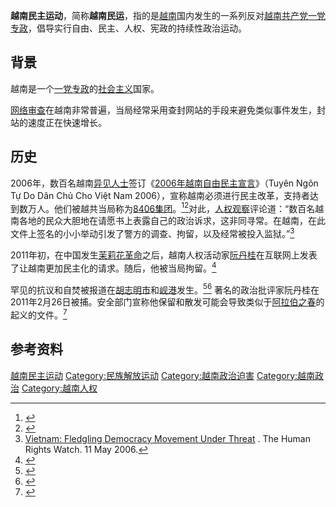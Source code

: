 {{expand|time=2015-08-21T06:07:03+00:00}}
{{refimprove|time=2015-08-21T06:07:03+00:00}}
'''越南民主运动'''，简称'''越南民运'''，指的是[[越南|越南]]国内发生的一系列反对[[越南共产党|越南共产党]][[一党专政|一党专政]]，倡导实行自由、民主、人权、宪政的持续性政治运动。

==背景==
{{See|越南人权|越南网络审查}}
越南是一个[[一党专政|一党专政]]的[[社会主义|社会主义]]国家。

[[网络审查|网络审查]]在越南非常普遍，当局经常采用查封网站的手段来避免类似事件发生，封站的速度正在快速增长。

==历史==
2006年，数百名越南[[异见人士|异见人士]]签订《[[2006年越南自由民主宣言|2006年越南自由民主宣言]]》（Tuyên Ngôn Tự Do Dân Chủ Cho Việt Nam 2006），宣称越南必须进行民主改革，支持者达到数万人。他们被越共当局称为[[8406集团|8406集团]]。<ref>{{cite news | url=http://www.washingtonpost.com/wp-dyn/content/article/2007/03/28/AR2007032801335.html | work=The Washington Post | deadurl=yes | title=存档副本 | access-date=2015-08-21 | archive-url=https://web.archive.org/web/20121026092207/http://www.washingtonpost.com/wp-dyn/content/article/2007/03/28/AR2007032801335.html | archive-date=2012-10-26 }}</ref><ref>{{Cite web |url=http://www.atimes.com/atimes/Southeast_Asia/HI14Ae01.html |title=Asia Times Online :: Southeast Asia news - Heed the call of Vietnam's Bloc 8406<!-- Bot generated title --> |accessdate=2015-08-21 |archive-date=2017-06-26 |archive-url=https://web.archive.org/web/20170626052543/http://www.atimes.com/atimes/Southeast_Asia/HI14Ae01.html |dead-url=no }}</ref>对此，[[人权观察|人权观察]]评论道：“数百名越南各地的民众大胆地在请愿书上表露自己的政治诉求，这非同寻常。在越南，在此文件上签名的小小举动引发了警方的调查、拘留，以及经常被投入监狱。”<ref>[http://www.hrw.org/en/news/2006/05/10/vietnam-fledgling-democracy-movement-under-threat Vietnam: Fledgling Democracy Movement Under Threat] {{Wayback|url=http://www.hrw.org/en/news/2006/05/10/vietnam-fledgling-democracy-movement-under-threat |date=20150416171441 }}. The Human Rights Watch. 11 May 2006.</ref>

2011年初，在中国发生[[中国茉莉花革命|茉莉花革命]]之后，越南人权活动家[[阮丹桂|阮丹桂]]在互联网上发表了让越南更加民主化的请求。随后，他被当局拘留。<ref>{{Cite web |url=http://www.washingtonpost.com/wp-dyn/content/article/2011/02/28/AR2011022800803.html |title="Vietnam dissident detained for revolution calls" ''Washington Post'' |accessdate=2015-08-21 |archive-date=2017-03-16 |archive-url=https://web.archive.org/web/20170316012325/http://www.washingtonpost.com/wp-dyn/content/article/2011/02/28/AR2011022800803.html |dead-url=no }}</ref>

罕见的抗议和自焚被报道在[[胡志明市|胡志明市]]和[[岘港|岘港]]发生。<ref>{{cite web|url=http://globalvoicesonline.org/2011/02/20/vietnam-self-immolation-to-protest-corruption|title=Self immolation to protest corruption|accessdate=2011-03-02|archive-date=2015-09-09|archive-url=https://web.archive.org/web/20150909200351/http://globalvoicesonline.org/2011/02/20/vietnam-self-immolation-to-protest-corruption/|dead-url=no}}</ref><ref>{{cite web|url=http://english.aljazeera.net/video/asia-pacific/2011/02/201122611524710573.html|title=Protest fever reaches Vietnam - Asia-pacific|publisher=Al Jazeera English|year=|accessdate=2011-02-27|archive-date=2011-08-05|archive-url=https://web.archive.org/web/20110805163014/http://english.aljazeera.net/video/asia-pacific/2011/02/201122611524710573.html|dead-url=no}}</ref>
著名的政治批评家阮丹桂在2011年2月26日被捕。安全部门宣称他保留和散发可能会导致类似于[[阿拉伯之春|阿拉伯之春]]的起义的文件。<ref name="alj_VN">{{Cite web |url=http://blogs.aljazeera.net/live/africa/live-blog-libya-march-1 |title=存档副本 |accessdate=2015-08-21 |archive-date=2011-03-08 |archive-url=https://web.archive.org/web/20110308201202/http://blogs.aljazeera.net/live/africa/live-blog-libya-march-1 |dead-url=no }}</ref>
==参考资料==
{{reflist}}
[[Category:越南民主运动|]]
[[Category:民族解放运动|Category:民族解放运动]]
[[Category:越南政治迫害|Category:越南政治迫害]]
[[Category:越南政治|Category:越南政治]]
[[Category:越南人权|Category:越南人权]]